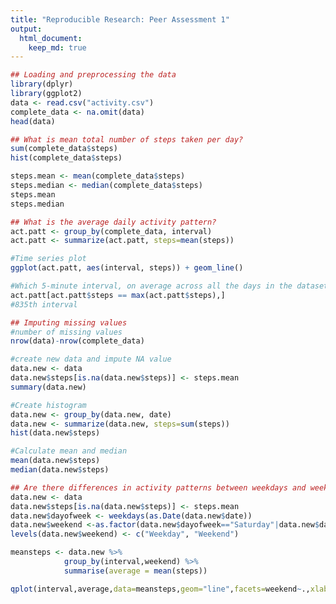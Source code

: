 ```yaml
---
title: "Reproducible Research: Peer Assessment 1"
output: 
  html_document:
    keep_md: true
---
```


```r
## Loading and preprocessing the data
library(dplyr)
library(ggplot2)
data <- read.csv("activity.csv")
complete_data <- na.omit(data)
head(data)
```



```r
## What is mean total number of steps taken per day?
sum(complete_data$steps)
hist(complete_data$steps)
```


```r
steps.mean <- mean(complete_data$steps)
steps.median <- median(complete_data$steps)
steps.mean
steps.median
```


```r
## What is the average daily activity pattern?
act.patt <- group_by(complete_data, interval)
act.patt <- summarize(act.patt, steps=mean(steps))

#Time series plot
ggplot(act.patt, aes(interval, steps)) + geom_line()
```

```r
#Which 5-minute interval, on average across all the days in the dataset, contains the maximum number of steps?
act.patt[act.patt$steps == max(act.patt$steps),]
#835th interval
```




```r
## Imputing missing values
#number of missing values
nrow(data)-nrow(complete_data)

#create new data and impute NA value
data.new <- data
data.new$steps[is.na(data.new$steps)] <- steps.mean 
summary(data.new)

#Create histogram
data.new <- group_by(data.new, date)
data.new <- summarize(data.new, steps=sum(steps))
hist(data.new$steps)
```


```r
#Calculate mean and median
mean(data.new$steps)
median(data.new$steps)
```



```r
## Are there differences in activity patterns between weekdays and weekends?
data.new <- data
data.new$steps[is.na(data.new$steps)] <- steps.mean 
data.new$dayofweek <- weekdays(as.Date(data.new$date))
data.new$weekend <-as.factor(data.new$dayofweek=="Saturday"|data.new$dayofweek=="Sunday")
levels(data.new$weekend) <- c("Weekday", "Weekend")

meansteps <- data.new %>% 
            group_by(interval,weekend) %>% 
            summarise(average = mean(steps))

qplot(interval,average,data=meansteps,geom="line",facets=weekend~.,xlab="5-minute interval",ylab="average number of steps",main="Average steps pattern between Weekday and Weekend")
```

